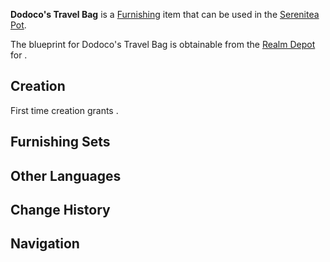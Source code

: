 {{Furnishing Infobox
|id             = 373350
|image          = Item Dodoco's Travel Bag.png
|category       = Landscape
|subcategory    = Ornament
|set            = 
|rarity         = 4
|adeptal_energy = 90
|load           = 35
|reduced_load   = 24
|description    = "[[Alice|Mom]] told me loooots of tales of adventure."<br />"You might meet some bad guys during your adventures, so you need to stack lots of [[Jumpy Dumpty|Jumpy Dumpties]] and [[Sparks 'n' Splash]]es with you!"<br />"But if you put too many things into your bag, it'll get way too heavy... Hmm, if only bags could walk by themselves."<br />"So Mom said that we could mount a Jumpy Dumpty bouncing pad beneath the bag."<br />"So all we'd need to do is to throw the bag, and it'll go bouncing away!"<br />...<br />Having heard this from [[Klee]], [[Barbara]] once took the bag out of curiosity, lifted it up, and hurled it forwards.<br />And it actually worked, more or less, as intended!<br />Unfortunately, this luggage would become very heavy indeed when filled with things. If allowed to bounce all around [[Mondstadt City]], it might just bust its way through tavern walls, flip dining tables, all the while being very hard for the [[Knights of Favonius|Knights]] to stop. So perhaps it is best left to rest in a room and used as a decoration.
|blueprint      = [[Realm Depot]]
|source1        = 
|source2        = 
|source3        = 
|source4        = 
|source5        = 
}}
'''Dodoco's Travel Bag''' is a [[Furnishing]] item that can be used in the [[Serenitea Pot]].

The blueprint for Dodoco's Travel Bag is obtainable from the [[Realm Depot]] for {{Item|Realm Currency|24|x=240}}.

==Creation==
First time creation grants {{Item|Trust|24|x=90}}.
{{Recipe
|type = Creation
|time = 16h
|Cuihua Wood = 6
|Fabric = 3
|Red Dye = 3
|sort = Cuihua Wood,Fabric,Red Dye
}}

==Furnishing Sets==
{{Craft Usage}}

==Other Languages==
{{Other Languages|default_hidden=1
|en      = Dodoco's Travel Bag
|zhs     = 「嘟嘟可的出游行囊」
|zhs_rm  = "Dūdūkě de Chūyóu Xíngnáng"
|zht     = 「嘟嘟可的出遊行囊」
|zht_rm  = "Dūdūkě de Chūyóu Xíngnáng"
|ja      = 「ドドコのトラベルバッグ」
|ja_rm   = "Dodoko no Toraberu Baggu"
|ko      = 「도도코의 여행 배낭」
|ko_rm   = "Dodoko-ui Yeohaeng Baenang"
|es      = Mochila de viaje de Dodoco
|fr      = Sac de voyage de Dodoco
|ru      = Дорожная сумка Додоко
|th      = "กระเป๋าเดินทางของ Dodoco"
|th_rm   = 
|vi      = Hành Trang Lên Đường Của Dodoco
|de      = „Dodocos Reisetasche“
|id      = "Tas Tamasya Punya Dodoco"
|pt      = A Bolsa de Viagem de Dodoco
<!--
|zh_tl   = 
|ja_tl   = 
|ko_tl   = 
|es_tl   = 
|fr_tl   = 
|ru_tl   = 
|th_tl   = 
|vi_tl   = 
|de_tl   = 
|id_tl   = 
|pt_tl   = 
-->
}}

==Change History==
{{Change History|2.8}}

==Navigation==
{{Furnishing Navbox/Exterior|Outdoor Furnishing}}